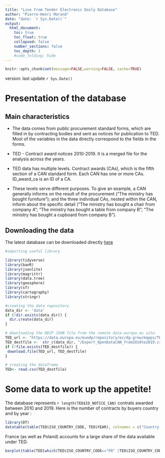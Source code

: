 ```yaml
---
title: "Live from Tender Electronic Daily Database"
author: "Pierre-Henri Morand"
date: "date: `r Sys.Date()`"
output:
  html_document:
    toc: true
    toc_float: true
    collapsed: false
    number_sections: false
    toc_depth: 1
    #code_folding: hide
---
```


```r
knitr::opts_chunk$set(message=FALSE,warning=FALSE, cache=TRUE)
```

version:  last update `r Sys.Date()`

# Presentation of the database

## Main characteristics

- The data comes from public procurement standard forms, which are filled in by
contracting bodies and sent as notices for publication to TED. Most of the variables in the data directly correspond to the fields in the forms.

- TED - Contract award notices 2010-2019. It is a merged file for the analysis across the years.

- TED data has multiple levels. Contract awards (CAs), which is the fifth section of a CAN standard form. Each CAN has one or more CAs. ID_award_ca is an ID of a CA.

- These levels serve different purposes. To give an example, a CAN generally informs on the result of the procurement (“The ministry has bought furniture”); and the three individual CAs, nested within the CAN, inform about the specific detail (“The ministry has bought a chair from company A”; “The ministry has bought a table from company B”; “The ministry has bought a cupboard from company B”). 

## Downloading the data

The latest database can be downloaded directly [here](https://data.europa.eu/euodp/repository/ec/dg-grow/mapps/TED%202020/Export_OpenDataCAN_from2010to2019.csv)

```r
#importing useful library

library(tidyverse)
library(banR)
library(jsonlite)
library(magrittr)
library(data.tree)
library(geosphere)
library(sf)
library(cartography)
library(stringr)

#creating the data repository
data_dir <- 'data'
if (!dir.exists(data_dir)) {
  dir.create(data_dir)
}

# downloading the DECP JSON file from the remote data.europa.eu site.
TED_url <- "https://data.europa.eu/euodp/repository/ec/dg-grow/mapps/TED%202020/Export_OpenDataCAN_from2010to2019.csv"
TED_destfile <-  str_c(data_dir, "/Export_OpenDataCAN_from2010to2019.csv")
if (!file.exists(TED_destfile)) {
 download.file(TED_url, TED_destfile)
}

# creating the dataframe
TED<- read.csv(TED_destfile)
```
# Some data to work up the appetite!

The database represents `r length(TED$ID_NOTICE_CAN)` contrats awarded between 2010 and 2019. Here is the number of contracts by buyers country and by year :
```r
library(DT)
datatable(table(TED$ISO_COUNTRY_CODE, TED$YEAR), colnames = c("Country code", "Year", "Nb of Contracts"))
```
France (as well as Poland) accounts for a large share of the data available under TED.
```r
barplot(table(TED[which(TED$ISO_COUNTRY_CODE=="FR" |TED$ISO_COUNTRY_CODE=="DE"|TED$ISO_COUNTRY_CODE=="IT"|TED$ISO_COUNTRY_CODE=="UK"|TED$ISO_COUNTRY_CODE=="PL"),]$YEAR, TED[which(TED$ISO_COUNTRY_CODE=="FR" |TED$ISO_COUNTRY_CODE=="DE"|TED$ISO_COUNTRY_CODE=="IT"|TED$ISO_COUNTRY_CODE=="UK"|TED$ISO_COUNTRY_CODE=="PL"),]$ISO_COUNTRY_CODE), legend.text = TRUE, main="cumulative nb of contracts", ylab="Nb", xlab="Country")
```

